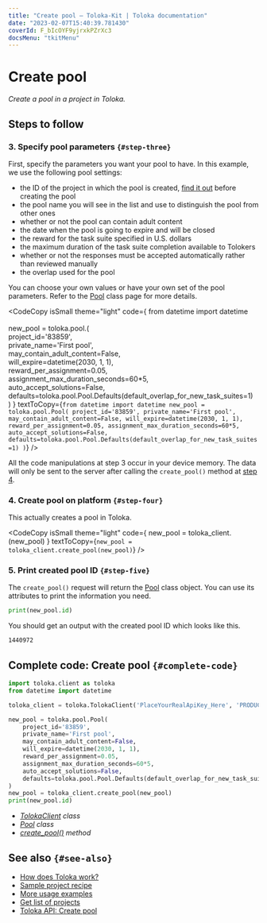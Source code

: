 ```yaml
---
title: "Create pool — Toloka-Kit | Toloka documentation"
date: "2023-02-07T15:40:39.781430"
coverId: F_bIcOYF9yjrxkPZrXc3
docsMenu: "tkitMenu"
---
```



# Create pool

_Create a pool in a project in Toloka._

## Steps to follow

<Import/>

<Instantiate/>

### 3. Specify pool parameters `{#step-three}`

First, specify the parameters you want your pool to have. In this example, we use the following pool settings:

- the ID of the project in which the pool is created, [find it out](/docs/toloka-kit/recipes/get-projects) before creating the pool
- the pool name you will see in the list and use to distinguish the pool from other ones
- whether or not the pool can contain adult content
- the date when the pool is going to expire and will be closed
- the reward for the task suite specified in U.S. dollars
- the maximum duration of the task suite completion available to Tolokers
- whether or not the responses must be accepted automatically rather than reviewed manually
- the overlap used for the pool

You can choose your own values or have your own set of the pool parameters. Refer to the [Pool](/docs/toloka-kit/reference/toloka.client.pool.Pool) class page for more details.

<CodeCopy
  isSmall
  theme="light"
  code={
    <HighlightChildren language="python">
      from datetime import datetime
      <br/><br/>new_pool = toloka.pool.<Term term="Pool"><Pool/></Term>(
      <br/>    project_id='83859',
      <br/>    private_name='First pool',
      <br/>    may_contain_adult_content=False,
      <br/>    will_expire=datetime(2030, 1, 1),
      <br/>    reward_per_assignment=0.05,
      <br/>    assignment_max_duration_seconds=60*5,
      <br/>    auto_accept_solutions=False,
      <br/>    defaults=toloka.pool.Pool.Defaults(default_overlap_for_new_task_suites=1)
      <br/>)
    </HighlightChildren>
  }
  textToCopy={`from datetime import datetime
new_pool = toloka.pool.Pool(
    project_id='83859',
    private_name='First pool',
    may_contain_adult_content=False,
    will_expire=datetime(2030, 1, 1),
    reward_per_assignment=0.05,
    assignment_max_duration_seconds=60*5,
    auto_accept_solutions=False,
    defaults=toloka.pool.Pool.Defaults(default_overlap_for_new_task_suites=1)
)`}
/>

<Note mode="restriction" title="Important">

All the code manipulations at step 3 occur in your device memory. The data will only be sent to the server after calling the `create_pool()` method at [step 4](#step-four).

</Note>

### 4. Create pool on platform `{#step-four}`

This actually creates a pool in Toloka.

<CodeCopy
  isSmall
  theme="light"
  code={
    <HighlightChildren language="python">
      new_pool = toloka_client.<Term term="create_pool"><CreatePool/></Term>(new_pool)
    </HighlightChildren>
  }
  textToCopy={`new_pool = toloka_client.create_pool(new_pool)`}
/>

### 5. Print created pool ID `{#step-five}`

The `create_pool()` request will return the [Pool](/docs/toloka-kit/reference/toloka.client.pool.Pool) class object. You can use its attributes to print the information you need.

```python
print(new_pool.id)
```

You should get an output with the created pool ID which looks like this.

```bash
1440972
```

## Complete code: Create pool `{#complete-code}`

```python
import toloka.client as toloka
from datetime import datetime

toloka_client = toloka.TolokaClient('PlaceYourRealApiKey_Here', 'PRODUCTION')

new_pool = toloka.pool.Pool(
    project_id='83859',
    private_name='First pool',
    may_contain_adult_content=False,
    will_expire=datetime(2030, 1, 1),
    reward_per_assignment=0.05,
    assignment_max_duration_seconds=60*5,
    auto_accept_solutions=False,
    defaults=toloka.pool.Pool.Defaults(default_overlap_for_new_task_suites=1)
)
new_pool = toloka_client.create_pool(new_pool)
print(new_pool.id)
```

<Note mode="tip" title="List of classes and methods used in this recipe">

- _[TolokaClient](/docs/toloka-kit/reference/toloka.client.TolokaClient) class_
- _[Pool](/docs/toloka-kit/reference/toloka.client.pool.Pool) class_
- _[create_pool()](/docs/toloka-kit/reference/toloka.client.TolokaClient.create_pool) method_

</Note>

## See also `{#see-also}`

- [How does Toloka work?](/docs/guide/overview)
- [Sample project recipe](/docs/toloka-kit/recipes/learn-basics)
- [More usage examples](/docs/toloka-kit/recipes/use-cases)
- [Get list of projects](/docs/toloka-kit/recipes/get-projects)
- [Toloka API: Create pool](https://toloka.ai/docs/api/api-reference/#post-/pools)
